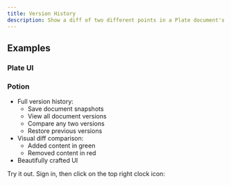```yaml
---
title: Version History
description: Show a diff of two different points in a Plate document's history.
---
```



## Examples

### Plate UI

<ComponentPreview name="version-history-demo" />

### Potion

- Full version history:
  - Save document snapshots
  - View all document versions
  - Compare any two versions
  - Restore previous versions
- Visual diff comparison:
  - Added content in green
  - Removed content in red
- Beautifully crafted UI

Try it out. Sign in, then click on the top right clock icon:

<ComponentPreviewPro name="potion-iframe-demo" />